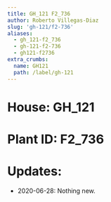 ```yaml
---
title: GH_121 F2_736
author: Roberto Villegas-Diaz
slug: 'gh-121/f2-736'
aliases:
  - gh_121-f2_736
  - gh-121-f2-736
  - gh121-f2736
extra_crumbs:
  name: GH121
  path: /label/gh-121
---
```


# **House**: GH_121
# **Plant ID**: F2_736
# **Updates**: 
 - 2020-06-28: Nothing new.
